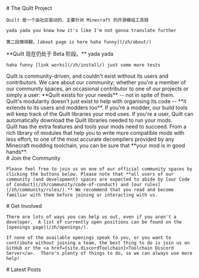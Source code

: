 
<Home content={{}}>
  <div slot="info">
    # The Quilt Project

    Quilt 是一个由社区驱动的、主要针对 Minecraft 的开源模组工具链

    yada yada you know how it's like I'm not gonna translate further

    第二段懒得翻，[about page is here haha funny](/zh/about/)

  </div>
  <div slot="wip">
    **Quilt 现在仍处于 Beta 阶段。** yada yada

    haha funny [link works](/zh/install/) just some more tests

  </div>
  <div slot="caring">
    Quilt is community-driven, and couldn't exist without its users and contributors. We care about our community; whether you're a member of our community spaces, an occasional contributor to one of our projects or simply a user: **Quilt exists for your needs** -- not in spite of them.
  </div>
  <div slot="modular">
    Quilt's modularity doesn't just exist to help with organising its code -- **it extends to its users and modders too**. If you're a modder, our build tools will keep track of the Quilt libraries your mod uses. If you're a user, Quilt can automatically download the Quilt libraries needed to run your mods.
  </div>
  <div slot="powerful">
    Quilt has the extra features and tools your mods need to succeed. From a rich library of modules that help you to write more compatible mods with less effort, to one of the most accurate decompilers provided by any Minecraft modding toolchain, you can be sure that **your mod is in good hands**.
  </div>
  <div slot="joinTheCommunity">
    # Join the Community

    Please feel free to join us on one of our official community spaces by clicking the buttons below. Please note that **all users of our community (and development) spaces are expected to abide by [our Code of Conduct](/zh/community/code-of-conduct) and [our rules](/zh/community/rules/).** We recommend that you read and become familiar with them before joining or interacting with us.

  </div>
  <div slot="getInvolved">
    # Get Involved

    There are lots of ways you can help us out, even if you aren't a developer.  A list of currently open positions can be found on the [openings page](/zh/openings/).

    If none of the available openings speak to you, or you want to contribute without joining a team, the best thing to do is join us on GitHub or the <a href={site.discordToolchain}>Toolchain Discord Server</a>.  There's plenty of things to do, so we can always use more help!

  </div>
  <div slot="latestPosts">
    # Latest Posts
  </div>
</Home>
